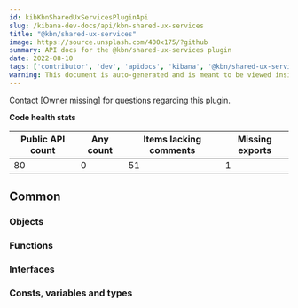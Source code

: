 ```yaml
---
id: kibKbnSharedUxServicesPluginApi
slug: /kibana-dev-docs/api/kbn-shared-ux-services
title: "@kbn/shared-ux-services"
image: https://source.unsplash.com/400x175/?github
summary: API docs for the @kbn/shared-ux-services plugin
date: 2022-08-10
tags: ['contributor', 'dev', 'apidocs', 'kibana', '@kbn/shared-ux-services']
warning: This document is auto-generated and is meant to be viewed inside our experimental, new docs system. Reach out in #docs-engineering for more info.
---
```




Contact [Owner missing] for questions regarding this plugin.

**Code health stats**

| Public API count  | Any count | Items lacking comments | Missing exports |
|-------------------|-----------|------------------------|-----------------|
| 80 | 0 | 51 | 1 |

## Common

### Objects
<DocDefinitionList data={kbnSharedUxServicesObj.common.objects}/>

### Functions
<DocDefinitionList data={kbnSharedUxServicesObj.common.functions}/>

### Interfaces
<DocDefinitionList data={kbnSharedUxServicesObj.common.interfaces}/>

### Consts, variables and types
<DocDefinitionList data={kbnSharedUxServicesObj.common.misc}/>


